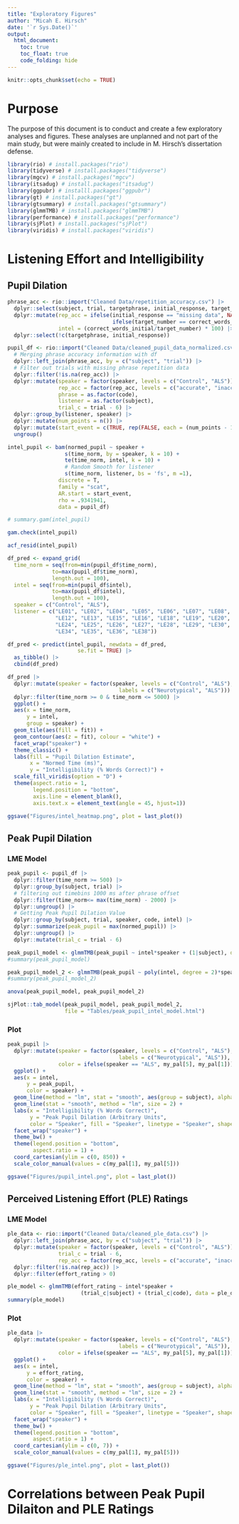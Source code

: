 ```yaml
---
title: "Exploratory Figures"
author: "Micah E. Hirsch"
date: '`r Sys.Date()`'
output:  
  html_document:
    toc: true
    toc_float: true
    code_folding: hide
---
```


```r
knitr::opts_chunk$set(echo = TRUE)
```

# Purpose

The purpose of this document is to conduct and create a few exploratory analyses and figures. These analyses are unplanned and not part of the main study, but were mainly created to include in M. Hirsch's dissertation defense.

```r

library(rio) # install.packages("rio")
library(tidyverse) # install.packages("tidyverse")
library(mgcv) # install.packages("mgcv")
library(itsadug) # install.packages("itsadug")
library(ggpubr) # installl.packages("ggpubr")
library(gt) # install.packages("gt")
library(gtsummary) # install.packages("gtsummary")
library(glmmTMB) # install.packages("glmmTMB")
library(performance) # install.packages("performance")
library(sjPlot) # install.packages("sjPlot")
library(viridis) # install.packages("viridis")

```


# Listening Effort and Intelligibility

## Pupil Dilation


```r

phrase_acc <- rio::import("Cleaned Data/repetition_accuracy.csv") |>
  dplyr::select(subject, trial, targetphrase, initial_response, target_number, correct_words_initial, rep_acc) |>
  dplyr::mutate(rep_acc = ifelse(initial_response == "missing data", NA, 
                                 ifelse(target_number == correct_words_initial, "accurate", "inaccurate")),
                intel = (correct_words_initial/target_number) * 100) |>
  dplyr::select(!c(targetphrase, initial_response))

pupil_df <- rio::import("Cleaned Data/cleaned_pupil_data_normalized.csv") |>
  # Merging phrase accuracy information with df
  dplyr::left_join(phrase_acc, by = c("subject", "trial")) |>
  # Filter out trials with missing phrase repetition data 
  dplyr::filter(!is.na(rep_acc)) |>
  dplyr::mutate(speaker = factor(speaker, levels = c("Control", "ALS")),
                rep_acc = factor(rep_acc, levels = c("accurate", "inaccurate")),
                phrase = as.factor(code),
                listener = as.factor(subject),
                trial_c = trial - 6) |>
  dplyr::group_by(listener, speaker) |>
  dplyr::mutate(num_points = n()) |>
  dplyr::mutate(start_event = c(TRUE, rep(FALSE, each = (num_points - 1)))) |>
  ungroup()

```

```r

intel_pupil <- bam(normed_pupil ~ speaker +
                  s(time_norm, by = speaker, k = 10) +
                  te(time_norm, intel, k = 10) +
                  # Random Smooth for listener
                  s(time_norm, listener, bs = 'fs', m =1),
                discrete = T,
                family = "scat",
                AR.start = start_event,
                rho = .9341941,
                data = pupil_df)

# summary.gam(intel_pupil)

gam.check(intel_pupil)

acf_resid(intel_pupil)

```

```r

df_pred <- expand_grid(
  time_norm = seq(from=min(pupil_df$time_norm), 
              to=max(pupil_df$time_norm), 
              length.out = 100),
  intel = seq(from=min(pupil_df$intel), 
              to=max(pupil_df$intel), 
              length.out = 100),
  speaker = c("Control", "ALS"),
  listener = c("LE01", "LE02", "LE04", "LE05", "LE06", "LE07", "LE08", "LE09", "LE10", "LE11",
               "LE12", "LE13", "LE15", "LE16", "LE18", "LE19", "LE20", "LE21", "LE22", "LE23",
               "LE24", "LE25", "LE26", "LE27", "LE28", "LE29", "LE30", "LE31", "LE32", "LE33", 
               "LE34", "LE35", "LE36", "LE38"))

df_pred <- predict(intel_pupil, newdata = df_pred, 
                      se.fit = TRUE) |> 
  as_tibble() |>
  cbind(df_pred)

df_pred |>
  dplyr::mutate(speaker = factor(speaker, levels = c("Control", "ALS"),
                                   labels = c("Neurotypical", "ALS"))) |>
  dplyr::filter(time_norm >= 0 & time_norm <= 5000) |>
  ggplot() +
  aes(x = time_norm,
      y = intel,
      group = speaker) +
  geom_tile(aes(fill = fit)) +
  geom_contour(aes(z = fit), colour = "white") +
  facet_wrap("speaker") +
  theme_classic() +
  labs(fill = "Pupil Dilation Estimate",
       x = "Normed Time (ms)",
       y = "Intelligibility (% Words Correct)") +
  scale_fill_viridis(option = "D") +
  theme(aspect.ratio = 1,
        legend.position = "bottom",
        axis.line = element_blank(),
        axis.text.x = element_text(angle = 45, hjust=1))

ggsave("Figures/intel_heatmap.png", plot = last_plot())

```

## Peak Pupil Dilation

### LME Model

```r

peak_pupil <- pupil_df |>  
  dplyr::filter(time_norm >= 500) |>
  dplyr::group_by(subject, trial) |>
  # filtering out timebins 1000 ms after phrase offset
  dplyr::filter(time_norm<= max(time_norm) - 2000) |>
  dplyr::ungroup() |>
  # Getting Peak Pupil Dilation Value
  dplyr::group_by(subject, trial, speaker, code, intel) |>
  dplyr::summarize(peak_pupil = max(normed_pupil)) |>
  dplyr::ungroup() |>
  dplyr::mutate(trial_c = trial - 6)

peak_pupil_model <- glmmTMB(peak_pupil ~ intel*speaker + (1|subject), data = peak_pupil)
#summary(peak_pupil_model)

peak_pupil_model_2 <- glmmTMB(peak_pupil ~ poly(intel, degree = 2)*speaker + (1|subject), data = peak_pupil)
#summary(peak_pupil_model_2)

anova(peak_pupil_model, peak_pupil_model_2)

sjPlot::tab_model(peak_pupil_model, peak_pupil_model_2,
                  file = "Tables/peak_pupil_intel_model.html")

```

### Plot

```r

peak_pupil |>
  dplyr::mutate(speaker = factor(speaker, levels = c("Control", "ALS"),
                                   labels = c("Neurotypical", "ALS")),
                color = ifelse(speaker == "ALS", my_pal[5], my_pal[1])) |>
  ggplot() +
  aes(x = intel,
      y = peak_pupil,
      color = speaker) +
  geom_line(method = "lm", stat = "smooth", aes(group = subject), alpha = .3) +
  geom_line(stat = "smooth", method = "lm", size = 2) +
  labs(x = "Intelligibility (% Words Correct)", 
       y = "Peak Pupil Dilation (Arbitrary Units",
       color = "Speaker", fill = "Speaker", linetype = "Speaker", shape = "Speaker") +
  facet_wrap("speaker") +
  theme_bw() +
  theme(legend.position = "bottom",
        aspect.ratio = 1) +
  coord_cartesian(ylim = c(0, 850)) +
  scale_color_manual(values = c(my_pal[1], my_pal[5]))

ggsave("Figures/pupil_intel.png", plot = last_plot())

```


## Perceived Listening Effort (PLE) Ratings

### LME Model

```r

ple_data <- rio::import("Cleaned Data/cleaned_ple_data.csv") |>
  dplyr::left_join(phrase_acc, by = c("subject", "trial")) |>
  dplyr::mutate(speaker = factor(speaker, levels = c("Control", "ALS")),
                trial_c = trial - 6,
                rep_acc = factor(rep_acc, levels = c("accurate", "inaccurate"))) |>
  dplyr::filter(!is.na(rep_acc)) |>
  dplyr::filter(effort_rating > 0)

ple_model <- glmmTMB(effort_rating ~ intel*speaker +
                       (trial_c|subject) + (trial_c|code), data = ple_data)
summary(ple_model)

```

### Plot

```r

ple_data |>
  dplyr::mutate(speaker = factor(speaker, levels = c("Control", "ALS"),
                                   labels = c("Neurotypical", "ALS")),
                color = ifelse(speaker == "ALS", my_pal[5], my_pal[1])) |>
  ggplot() +
  aes(x = intel,
      y = effort_rating,
      color = speaker) +
  geom_line(method = "lm", stat = "smooth", aes(group = subject), alpha = .3) +
  geom_line(stat = "smooth", method = "lm", size = 2) +
  labs(x = "Intelligibility (% Words Correct)", 
       y = "Peak Pupil Dilation (Arbitrary Units",
       color = "Speaker", fill = "Speaker", linetype = "Speaker", shape = "Speaker") +
  facet_wrap("speaker") +
  theme_bw() +
  theme(legend.position = "bottom",
        aspect.ratio = 1) +
  coord_cartesian(ylim = c(0, 7)) +
  scale_color_manual(values = c(my_pal[1], my_pal[5]))

ggsave("Figures/ple_intel.png", plot = last_plot())

```

# Correlations between Peak Pupil Dilaiton and PLE Ratings

```r



```

